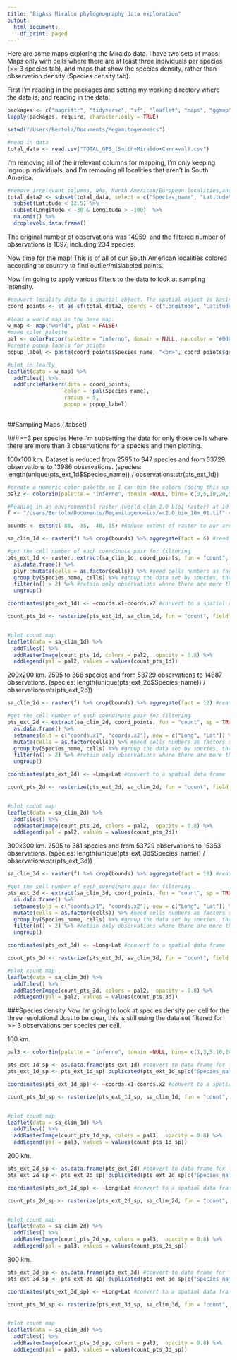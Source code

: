 ---
title: "BigAss Miraldo phylogeography data exploration"
output:
  html_document:
    df_print: paged
---
Here are some maps exploring the Miraldo data. I have two sets of maps: Maps only with cells where there are at least three individuals per species (>= 3 species tab), and maps that show the species density, rather than observation density (Species density tab). 

First I'm reading in the packages and setting my working directory where the data is, and reading in the data.
```{r, results='hide'}
packages <- c("magrittr", "tidyverse", "sf", "leaflet", "maps", "ggmap", "viridis", "raster", "maptools", "data.table")
lapply(packages, require, character.only = TRUE)

setwd("/Users/Bertola/Documents/Megamitogenomics")

#read in data
total_data <- read.csv("TOTAL_GPS_(Smith+Miraldo+Carnaval).csv")
```


I'm removing all of the irrelevant columns for mapping, I'm only keeping ingroup individuals, and I'm removing all localities that aren't in South America.

```{r}
#remove irrelevant columns, NAs, North American/European localities,and subset for ingroup individuals.
total_data2 <- subset(total_data, select = c("Species_name", "Latitude",	"Longitude")) %>%
  subset(Latitude < 12.5) %>%
  subset(Longitude < -30 & Longitude > -100)  %>%
  na.omit() %>%
  droplevels.data.frame()

```

The original number of observations was 14959, and the filtered number of observations is 1097, including 234 species.

Now time for the map! This is of all of our South American localities colored according to country to find outlier/mislabeled points.

Now I'm going to apply various filters to the data to look at sampling intensity.

```{r}
#convert locality data to a spatial object. The spatial object is basically a shape file that the mapping function can interpret. 
coord_points <- st_as_sf(total_data2, coords = c("Longitude", "Latitude"), crs = 4326, agr = "constant")
                         
#load a world map as the base map.
w_map <- map("world", plot = FALSE)
#make color palette
pal <- colorFactor(palette = "inferno", domain = NULL, na.color = "#00000000")
#create popup labels for points
popup_label <- paste(coord_points$Species_name, "<br>", coord_points$geometry)

#plot in leafly
leaflet(data = w_map) %>% 
  addTiles() %>%
  addCircleMarkers(data = coord_points, 
                  color = ~pal(Species_name), 
                  radius = 5,
                  popup = popup_label)
                  
```

##Sampling Maps {.tabset}


###>=3 per species
Here I'm subsetting the data for only those cells where there are more than 3 observations for a species and then plotting.

100x100 km. Dataset is reduced from 2595 to 347 species and from 53729 observations to 13986 observations. (species: length(unique(pts_ext_1d$Species_name)) / observations:str(pts_ext_1d))
```{r}
#create a numeric color palette so I can bin the colors (doing this up front so I don't repeatedly assign this variable)
pal2 <- colorBin(palette = "inferno", domain =NULL, bins= c(3,5,10,20,50,100,200,500,3600), na.color = "#00000000")

#Reading in an environmental raster (world clim 2.0 bio1 raster) at 10 arc-minute resolution to use as a raster that utilizes lat-long coordinates for its cells. The raster isn't what's important, what is important is the raster resolution. 
f <- "/Users/Bertola/Documents/Megamitogenomics/wc2.0_bio_10m_01.tif" #raster location

bounds <- extent(-80, -35, -40, 15) #Reduce extent of raster to our area of interest- South America

sa_clim_1d <- raster(f) %>% crop(bounds) %>% aggregate(fact = 6) #read in raster, crop it, and downscale the resolution to 1 degree

#get the cell number of each coordinate pair for filtering
pts_ext_1d <- raster::extract(sa_clim_1d, coord_points, fun = "count", sp = TRUE, cellnumbers = TRUE) %>%
  as.data.frame() %>%
  plyr::mutate(cells = as.factor(cells)) %>% #need cells numbers as factors so I can count their frequency
  group_by(Species_name, cells) %>% #group the data set by species, then by cell number
  filter(n() > 2) %>% #retain only observations where there are more than two species observations per cell
  ungroup()

coordinates(pts_ext_1d) <- ~coords.x1+coords.x2 #convert to a spatial data frame

count_pts_1d <- rasterize(pts_ext_1d, sa_clim_1d, fun = "count", field = "Species_name") #make a raster out of the counts of observations per cell


#plot count map
leaflet(data = sa_clim_1d) %>% 
  addTiles() %>%
  addRasterImage(count_pts_1d, colors = pal2,  opacity = 0.8) %>%
  addLegend(pal = pal2, values = values(count_pts_1d))
```




200x200 km. 2595 to 366 species and from 53729 observations to 14887 observations. (species: length(unique(pts_ext_2d$Species_name)) / observations:str(pts_ext_2d))

```{r}
sa_clim_2d <- raster(f) %>% crop(bounds) %>% aggregate(fact = 12) #read in raster, crop it, and downscale the resolution to 1 degree

#get the cell number of each coordinate pair for filtering
pts_ext_2d <- extract(sa_clim_2d, coord_points, fun = "count", sp = TRUE, cellnumbers = TRUE) %>% 
  as.data.frame() %>%
  setnames(old = c("coords.x1", "coords.x2"), new = c("Long", "Lat")) %>% #rename coordinates 
  mutate(cells = as.factor(cells)) %>% #need cells numbers as factors so I can count their frequency
  group_by(Species_name, cells) %>% #group the data set by species, then by cell number
  filter(n() > 2) %>% #retain only observations where there are more than two species observations per cell
  ungroup()

coordinates(pts_ext_2d) <- ~Long+Lat #convert to a spatial data frame

count_pts_2d <- rasterize(pts_ext_2d, sa_clim_2d, fun = "count", field = "Species_name") #make a raster out of the counts of observations per cell


#plot count map
leaflet(data = sa_clim_2d) %>% 
  addTiles() %>%
  addRasterImage(count_pts_2d, colors = pal2,  opacity = 0.8) %>%
  addLegend(pal = pal2, values = values(count_pts_2d))
```


300x300 km. 2595 to 381 species and from 53729 observations to 15353 observations. (species: length(unique(pts_ext_3d$Species_name)) / observations:str(pts_ext_3d))

```{r}
sa_clim_3d <- raster(f) %>% crop(bounds) %>% aggregate(fact = 18) #read in raster, crop it, and downscale the resolution to 1 degree

#get the cell number of each coordinate pair for filtering
pts_ext_3d <- extract(sa_clim_3d, coord_points, fun = "count", sp = TRUE, cellnumbers = TRUE) %>% 
  as.data.frame() %>%
  setnames(old = c("coords.x1", "coords.x2"), new = c("Long", "Lat")) %>% #rename coordinates 
  mutate(cells = as.factor(cells)) %>% #need cells numbers as factors so I can count their frequency
  group_by(Species_name, cells) %>% #group the data set by species, then by cell number
  filter(n() > 2) %>% #retain only observations where there are more than two species observations per cell
  ungroup()

coordinates(pts_ext_3d) <- ~Long+Lat #convert to a spatial data frame

count_pts_3d <- rasterize(pts_ext_3d, sa_clim_3d, fun = "count", field = "Species_name") #make a raster out of the counts of observations per cell

#plot count map
leaflet(data = sa_clim_3d) %>% 
  addTiles() %>%
  addRasterImage(count_pts_3d, colors = pal2,  opacity = 0.8) %>%
  addLegend(pal = pal2, values = values(count_pts_3d))
```


###Species density
Now I'm going to look at species density per cell for the three resolutions! Just to be clear, this is still using the data set filtered for >= 3 observations per species per cell.

100 km. 
```{r}
pal3 <- colorBin(palette = "inferno", domain =NULL, bins= c(1,3,5,10,20,30,40,50,60,80,100), na.color = "#00000000")

pts_ext_1d_sp <- as.data.frame(pts_ext_1d) #convert to data frame for filtering
pts_ext_1d_sp <- pts_ext_1d_sp[!duplicated(pts_ext_1d_sp[c("Species_name", "cells")]),] #filter for unique species in each cell

coordinates(pts_ext_1d_sp) <- ~coords.x1+coords.x2 #convert to a spatial data frame

count_pts_1d_sp <- rasterize(pts_ext_1d_sp, sa_clim_1d, fun = "count", field = "Species_name") #make a raster out of the counts of observations per cell


#plot count map
leaflet(data = sa_clim_1d) %>% 
  addTiles() %>%
  addRasterImage(count_pts_1d_sp, colors = pal3,  opacity = 0.8) %>%
  addLegend(pal = pal3, values = values(count_pts_1d_sp))


```

200 km.
```{r}
pts_ext_2d_sp <- as.data.frame(pts_ext_2d) #convert to data frame for filtering
pts_ext_2d_sp <- pts_ext_2d_sp[!duplicated(pts_ext_2d_sp[c("Species_name", "cells")]),] #filter for unique species in each cell

coordinates(pts_ext_2d_sp) <- ~Long+Lat #convert to a spatial data frame

count_pts_2d_sp <- rasterize(pts_ext_2d_sp, sa_clim_2d, fun = "count", field = "Species_name") #make a raster out of the counts of observations per cell


#plot count map
leaflet(data = sa_clim_2d) %>% 
  addTiles() %>%
  addRasterImage(count_pts_2d_sp, colors = pal3,  opacity = 0.8) %>%
  addLegend(pal = pal3, values = values(count_pts_2d_sp))
```


300 km.
```{r}
pts_ext_3d_sp <- as.data.frame(pts_ext_3d) #convert to data frame for filtering
pts_ext_3d_sp <- pts_ext_3d_sp[!duplicated(pts_ext_3d_sp[c("Species_name", "cells")]),] #filter for unique species in each cell

coordinates(pts_ext_3d_sp) <- ~Long+Lat #convert to a spatial data frame

count_pts_3d_sp <- rasterize(pts_ext_3d_sp, sa_clim_3d, fun = "count", field = "Species_name") #make a raster out of the counts of observations per cell


#plot count map
leaflet(data = sa_clim_3d) %>% 
  addTiles() %>%
  addRasterImage(count_pts_3d_sp, colors = pal3,  opacity = 0.8) %>%
  addLegend(pal = pal3, values = values(count_pts_3d_sp))
```












